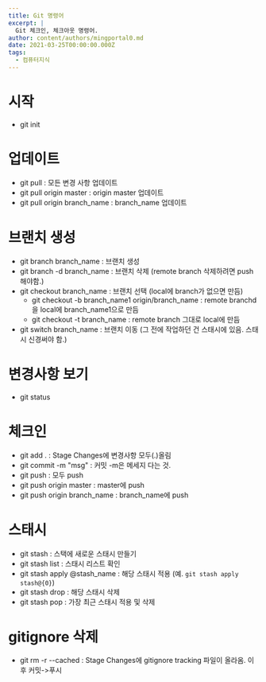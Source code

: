 ```yaml
---
title: Git 명령어
excerpt: |
  Git 체크인, 체크아웃 명령어.
author: content/authors/mingportal0.md
date: 2021-03-25T00:00:00.000Z
tags:
  - 컴퓨터지식
---
```


# 시작

* git init

# 업데이트

* git pull : 모든 변경 사항 업데이트
* git pull origin master : origin master 업데이트
* git pull origin branch\_name : branch\_name 업데이트

# 브랜치 생성

* git branch branch\_name : 브랜치 생성
* git branch -d branch\_name : 브랜치 삭제 (remote branch 삭제하려면 push해야함.)
* git checkout branch\_name : 브랜치 선택 (local에 branch가 없으면 만듬)
  * git checkout -b branch\_name1  origin/branch\_name : remote branchd을 local에 branch\_name1으로 만듬
  * git checkout -t branch\_name  : remote branch 그대로 local에 만듬
* git switch branch\_name : 브랜치 이동 (그 전에 작업하던 건 스태시에 있음. 스태시 신경써야 함.)

# 변경사항 보기

* git status

# 체크인

* git add . : Stage Changes에 변경사항 모두(.)올림
* git commit -m "msg" : 커밋 -m은 메세지 다는 것.
* git push : 모두 push
* git push origin master : master에 push
* git push origin branch\_name : branch\_name에 push

# 스태시

* git stash : 스택에 새로운 스태시 만들기
* git stash list : 스태시 리스트 확인
* git stash apply @stash\_name : 해당 스태시 적용 (예. `git stash apply stash@{0}`)
* git stash drop : 해당 스태시 삭제
* git stash pop : 가장 최근 스태시 적용 및 삭제

# gitignore 삭제

* git rm -r --cached : Stage Changes에 gitignore tracking 파일이 올라옴. 이후 커밋->푸시
